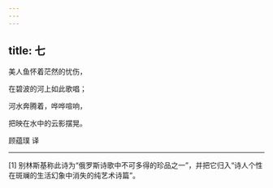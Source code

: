```yaml
---
---
---
```

title: 七
---




美人鱼怀着茫然的忧伤，

在碧波的河上如此歌唱；

河水奔腾着，哗哗喧响，

把映在水中的云影摆晃。

顾蕴璞 译



* * *



[1] 别林斯基称此诗为“俄罗斯诗歌中不可多得的珍品之一”，并把它归入“诗人个性在斑斓的生活幻象中消失的纯艺术诗篇”。